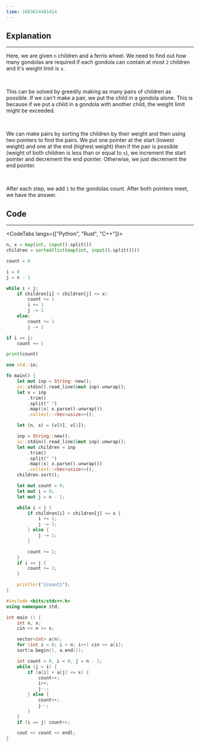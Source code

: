 ```yaml
---
time: 1683614401414
---
```


## Explanation

<hr />

Here, we are given `n` children and a ferris wheel. We need to find out how many gondolas are required if each gondola can contain at most `2` children and it's weight limit is `x`.

<br />

This can be solved by greedily making as many pairs of children as possible. If we can't make a pair, we put the child in a gondola alone. This is because if we put a child in a gondola with another child, the weight limit might be exceeded.

<br />

We can make pairs by sorting the children by their weight and then using two pointers to find the pairs. We put one pointer at the start (lowest weight) and one at the end (highest weight) then if the pair is possible (weight of both children is less than or equal to `x`), we increment the start pointer and decrement the end pointer. Otherwise, we just decrement the end pointer.

<br />

After each step, we add `1` to the gondolas count. After both pointers meet, we have the answer.

## Code

<hr />

<CodeTabs langs={["Python", "Rust", "C++"]}>

```python
n, x = map(int, input().split())
children = sorted(list(map(int, input().split())))

count = 0

i = 0
j = n - 1

while i < j:
    if children[i] + children[j] <= x:
        count += 1
        i += 1
        j -= 1
    else:
        count += 1
        j -= 1

if i == j:
    count += 1

print(count)
```

```rust
use std::io;

fn main() {
    let mut inp = String::new();
    io::stdin().read_line(&mut inp).unwrap();
    let v = inp
        .trim()
        .split(" ")
        .map(|x| x.parse().unwrap())
        .collect::<Vec<usize>>();

    let (n, x) = (v[0], v[1]);

    inp = String::new();
    io::stdin().read_line(&mut inp).unwrap();
    let mut children = inp
        .trim()
        .split(" ")
        .map(|x| x.parse().unwrap())
        .collect::<Vec<usize>>();
    children.sort();

    let mut count = 0;
    let mut i = 0;
    let mut j = n - 1;

    while i < j {
        if children[i] + children[j] <= x {
            i += 1;
            j -= 1;
        } else {
            j -= 1;
        }

        count += 1;
    }
    if i == j {
        count += 1;
    }

    println!("{count}");
}
```

```cpp
#include <bits/stdc++.h>
using namespace std;

int main () {
    int n, x;
    cin >> n >> x;

    vector<int> a(n);
    for (int i = 0; i < n; i++) cin >> a[i];
    sort(a.begin(), a.end());

    int count = 0, i = 0, j = n - 1;
    while (j > i) {
        if (a[i] + a[j] <= x) {
            count++;
            i++;
            j--;
        } else {
            count++;
            j--;
        }
    }
    if (i == j) count++;

    cout << count << endl;
}
```

</CodeTabs>
